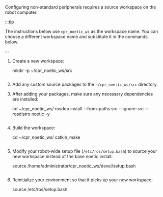 Configuring non-standard peripherals requires a source workspace on the robot computer.

:::tip

The instructions below use `cpr_noetic_ws` as the workspace name. You can choose a different
workspace name and substitute it in the commands below.

:::

1. Create a new workspace:

   
   mkdir -p ~/cpr_noetic_ws/src
   ```

2. Add any custom source packages to the `~/cpr_noetic_ws/src` directory.

3. After adding your packages, make sure any necessary dependencies are installed:

   
   cd ~/cpr_noetic_ws/
   rosdep install --from-paths src --ignore-src --rosdistro noetic -y
   ```

4. Build the workspace:

   
   cd ~/cpr_noetic_ws/
   catkin_make
   ```

5. Modify your robot-wide setup file (`/etc/ros/setup.bash`) to source your new workspace instead
   of the base noetic install:

   
   source /home/administrator/cpr_noetic_ws/devel/setup.bash
   ```

6. Reinitialize your environment so that it picks up your new workspace:

   
   source /etc/ros/setup.bash
   ```
